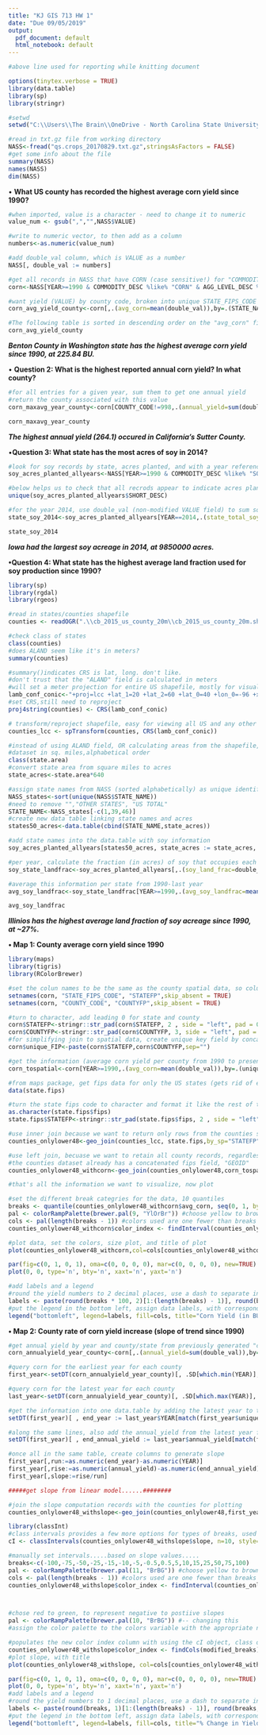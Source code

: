 ```yaml
---
title: "KJ GIS 713 HW 1"
date: "Due 09/05/2019"
output:
  pdf_document: default
  html_notebook: default
---
```


```r
#above line used for reporting while knitting document

options(tinytex.verbose = TRUE)
library(data.table)
library(sp)
library(stringr)

#setwd
setwd("C:\\Users\\The Brain\\OneDrive - North Carolina State University\\F2019 - Classes\\GIS 713\\HW\\GIS-713-HW1\\")

#read in txt.gz file from working directory
NASS<-fread("qs.crops_20170829.txt.gz",stringsAsFactors = FALSE)
#get some info about the file
summary(NASS)
names(NASS)
dim(NASS)

```

•	**What US county has recorded the highest average corn yield since 1990?**

```r

#when imported, value is a character - need to change it to numeric
value_num <- gsub(",","",NASS$VALUE)

#write to numeric vector, to then add as a column
numbers<-as.numeric(value_num)

#add double_val column, which is VALUE as a number
NASS[, double_val := numbers] 

#get all records in NASS that have CORN (case sensitive!) for "COMMODITY_DESC" & subsequent columns specifics
corn<-NASS[YEAR>=1990 & COMMODITY_DESC %like% "CORN" & AGG_LEVEL_DESC %like% "COUNTY" & SHORT_DESC %like% "GRAIN - YIELD" & SHORT_DESC %like% "BU / ACRE" ,.SD]

#want yield (VALUE) by county code, broken into unique STATE_FIPS_CODE with VALUE averaged over all the years from 1990 on
corn_avg_yield_county<-corn[,.(avg_corn=mean(double_val)),by=.(STATE_NAME,COUNTY_NAME,STATE_FIPS_CODE,COUNTY_CODE)][order(-avg_corn)]

#The following table is sorted in descending order on the "avg_corn" field
corn_avg_yield_county
```
***Benton County in Washington state has the highest average corn yield since 1990, at 225.84 BU.***



•	**Question 2: What is the highest reported annual corn yield? In what county?**

```r

#for all entries for a given year, sum them to get one annual yield
#return the county associated with this value
corn_maxavg_year_county<-corn[COUNTY_CODE!=998,.(annual_yield=sum(double_val)),by=.(YEAR,STATE_NAME,STATE_FIPS_CODE,COUNTY_CODE,COUNTY_NAME)][order(-annual_yield)]

corn_maxavg_year_county

```
***The highest annual yield (264.1) occured in California's Sutter County.***

•**Question 3: What state has the most acres of soy in 2014?**

```r

#look for soy records by state, acres planted, and with a year reference, not March est.
soy_acres_planted_allyears<-NASS[YEAR>=1990 & COMMODITY_DESC %like% "SOY" & AGG_LEVEL_DESC %like% "STATE" & SHORT_DESC == "SOYBEANS - ACRES PLANTED" & REFERENCE_PERIOD_DESC=="YEAR",.SD]

#below helps us to check that all recrods appear to indicate acres planted, with no unit conversions or deletions necessary
unique(soy_acres_planted_allyears$SHORT_DESC)

#for the year 2014, use double_val (non-modified VALUE field) to sum soy acres planted by STATE
state_soy_2014<-soy_acres_planted_allyears[YEAR==2014,.(state_total_soy_acres=sum(double_val)),by=.(STATE_NAME,STATE_FIPS_CODE)][order(-state_total_soy_acres)]

state_soy_2014

```
***Iowa had the largest soy acreage in 2014, at 9850000 acres.***

**•Question 4: What state has the highest average land fraction used for soy production since 1990?**

```r
library(sp)
library(rgdal)
library(rgeos)

#read in states/counties shapefile
counties <- readOGR(".\\cb_2015_us_county_20m\\cb_2015_us_county_20m.shp", "cb_2015_us_county_20m", stringsAsFactors=F)

#check class of states
class(counties)
#does ALAND seem like it's in meters? 
summary(counties)

#summary()indicates CRS is lat, long. don't like.
#don't trust that the "ALAND" field is calculated in meters
#will set a meter projection for entire US shapefile, mostly for visualization purposes later
lamb_conf_conic<-"+proj=lcc +lat_1=20 +lat_2=60 +lat_0=40 +lon_0=-96 +x_0=0 +y_0=0 +ellps=GRS80 +datum=NAD83 +units=m +no_defs"
#set CRS,still need to reproject
proj4string(counties) <- CRS(lamb_conf_conic)

# transform/reproject shapefile, easy for viewing all US and any other calculations
counties_lcc <- spTransform(counties, CRS(lamb_conf_conic))

#instead of using ALAND field, OR calculating areas from the shapefile, grab the state.area dataset from R
#dataset in sq. miles,alphabetical order
class(state.area)
#convert state area from square miles to acres
state_acres<-state.area*640

#assign state names from NASS (sorted alphabetically) as unique identifiers for areas to match with the alphabetical sorting of state_acres
NASS_states<-sort(unique(NASS$STATE_NAME))
#need to remove "","OTHER STATES", "US TOTAL"
STATE_NAME<-NASS_states[-c(1,39,46)]
#create new data table linking state names and acres
states50_acres<-data.table(cbind(STATE_NAME,state_acres))

#add state names into the data.table with soy information
soy_acres_planted_allyears[states50_acres, state_acres := state_acres, on = .(STATE_NAME)]

#per year, calculate the fraction (in acres) of soy that occupies each state
soy_state_landfrac<-soy_acres_planted_allyears[,.(soy_land_frac=double_val/as.numeric(state_acres)),by=.(YEAR, STATE_NAME,STATE_FIPS_CODE)]

#average this information per state from 1990-last year
avg_soy_landfrac<-soy_state_landfrac[YEAR>=1990,.(avg_soy_landfrac=mean(soy_land_frac)),by=.(STATE_NAME)][order(-avg_soy_landfrac)]

avg_soy_landfrac
```
***Illinios has the highest average land fraction of soy acreage since 1990, at ~27%.***

**•	Map 1: County average corn yield since 1990**

```r


library(maps)
library(tigris)
library(RColorBrewer)

#set the colun names to be the same as the county spatial data, so column reference is the same
setnames(corn, "STATE_FIPS_CODE", "STATEFP",skip_absent = TRUE)
setnames(corn, "COUNTY_CODE", "COUNTYFP",skip_absent = TRUE)

#turn to character, add leading 0 for state and county
corn$STATEFP<-stringr::str_pad(corn$STATEFP, 2 , side = "left", pad = 0)
corn$COUNTYFP<-stringr::str_pad(corn$COUNTYFP, 3, side = "left", pad = 0)
#for simplifying join to spatial data, create unique key field by concatenating state and county FIP, as character
corn$unique_FIP<-paste(corn$STATEFP,corn$COUNTYFP,sep="")

#get the information (average corn yield per county from 1990 to present) that we want to represent spatially
corn_tospatial<-corn[YEAR>=1990,.(avg_corn=mean(double_val)),by=.(unique_FIP,STATEFP,COUNTYFP,STATE_NAME,COUNTY_NAME)]

#from maps package, get fips data for only the US states (gets rid of extraneous geographies in the loaded county shapefile)
data(state.fips)

#turn the state fips code to character and format it like the rest of the fips codes
as.character(state.fips$fips)
state.fips$STATEFP<-stringr::str_pad(state.fips$fips, 2 , side = "left", pad = 0)

#use inner join because we want to return only rows from the counties shapefile that match the lower 48 STATEFIPS
counties_onlylower48<-geo_join(counties_lcc, state.fips,by_sp="STATEFP",by_df="STATEFP",how="inner")

#use left join, becuase we want to retain all county records, regardless of whether or not they have an average yield value associated with them
#the counties dataset already has a concatenated fips field, "GEOID"
counties_onlylower48_withcorn<-geo_join(counties_onlylower48,corn_tospatial,by_sp="GEOID",by_df="unique_FIP",how="left")

#that's all the information we want to visualize, now plot 

#set the different break categries for the data, 10 quantiles
breaks <- quantile(counties_onlylower48_withcorn$avg_corn, seq(0, 1, by=0.1),na.rm = TRUE) 
pal <- colorRampPalette(brewer.pal(9, "YlOrBr")) #choose yellow to browns
cols <- pal(length(breaks - 1)) #colors used are one fewer than breaks
counties_onlylower48_withcorn$color_index <- findInterval(counties_onlylower48_withcorn$avg_corn, breaks, all.inside=T) #assign the colors to the index of the data breaks

#plot data, set the colors, size plot, and title of plot
plot(counties_onlylower48_withcorn,col=cols[counties_onlylower48_withcorn$color_index],cex=.01, main="Mean Corn Yield per County since 1990") 

par(fig=c(0, 1, 0, 1), oma=c(0, 0, 0, 0), mar=c(0, 0, 0, 0), new=TRUE)
plot(0, 0, type='n', bty='n', xaxt='n', yaxt='n')

#add labels and a legend
#round the yield numbers to 2 decimal places, use a dash to separate in the legend text
labels <- paste(round(breaks * 100, 2)[1:(length(breaks) - 1)], round(breaks * 100, 2)[2:length(breaks)], sep="-")
#put the legend in the bottom left, assign data labels, with corresponding colors, title the legend, assign legend box size and font size
legend("bottomleft", legend=labels, fill=cols, title="Corn Yield (in BU/acre)", cex=.5 ,pt.cex=.45)


```

**• Map 2: County rate of corn yield increase (slope of trend since 1990)**

```r
#get annual yield by year and county/state from previously generated "corn" data.table
corn_annualyield_year_county<-corn[,.(annual_yield=sum(double_val)),by=.(YEAR,unique_FIP,STATE_NAME,STATEFP,COUNTYFP,COUNTY_NAME)]

#query corn for the earliest year for each county
first_year<-setDT(corn_annualyield_year_county)[, .SD[which.min(YEAR)], by=unique_FIP]

#query corn for the latest year for each county
last_year<-setDT(corn_annualyield_year_county)[, .SD[which.max(YEAR)], by=unique_FIP]

#get the information into one data.table by adding the latest year to the same table as the first year for each county, for easier calculations in the next steps
setDT(first_year)[ , end_year := last_year$YEAR[match(first_year$unique_FIP , last_year$unique_FIP)] , ]

#along the same lines, also add the annual_yield from the latest year for each county
setDT(first_year)[ , end_annual_yield := last_year$annual_yield[match(first_year$unique_FIP , last_year$unique_FIP)] , ]

#once all in the same table, create columns to generate slope
first_year[,run:=as.numeric(end_year)-as.numeric(YEAR)]
first_year[,rise:=as.numeric(annual_yield)-as.numeric(end_annual_yield)]
first_year[,slope:=rise/run]

#####get slope from linear model......########

#join the slope computation records with the counties for plotting
counties_onlylower48_withslope<-geo_join(counties_onlylower48,first_year,by_sp="GEOID",by_df="unique_FIP",how="left")

library(classInt)
#class intervals provides a few more options for types of breaks, used "jenks", as it was decent at distinguishing spatial variability among classes
cI <- classIntervals(counties_onlylower48_withslope$slope, n=10, style="jenks",na.rm=T)

#manually set intervals.....based on slope values.....
breaks<-c(-100,-75,-50,-25,-15,-10,-5,-0.5,0.5,5,10,15,25,50,75,100)
pal <- colorRampPalette(brewer.pal(11, "BrBG")) #choose yellow to browns
cols <- pal(length(breaks - 1)) #colors used are one fewer than breaks
counties_onlylower48_withslope$color_index <- findInterval(counties_onlylower48_withslope$slope, breaks, all.inside=T) #assign the colors to the index of the data breaks



#chose red to green, to represent negative to postiive slopes
pal <- colorRampPalette(brewer.pal(10, "BrBG")) #-- changing this
#assign the color palette to the colors variable with the appropriate number of colors from the palette (breaks minus 1)

#populates the new color index column with using the cI object, class of "classIntervals"
counties_onlylower48_withslope$color_index <- findCols(modified_breaks) 
#plot slope, with title
plot(counties_onlylower48_withslope, col=cols[counties_onlylower48_withslope$color_index],main="Percent Change in Corn Yield per County since 1990")

par(fig=c(0, 1, 0, 1), oma=c(0, 0, 0, 0), mar=c(0, 0, 0, 0), new=TRUE)
plot(0, 0, type='n', bty='n', xaxt='n', yaxt='n')
#add labels and a legend
#round the yield numbers to 1 decimal places, use a dash to separate in the legend text
labels <- paste(round(breaks, 1)[1:(length(breaks) - 1)], round(breaks, 1)[2:length(breaks)], sep="-")
#put the legend in the bottom left, assign data labels, with corresponding colors, title the legend, assign legend and font size
legend("bottomleft", legend=labels, fill=cols, title="% Change in Yield", cex=.5 ,pt.cex=.35)

```
